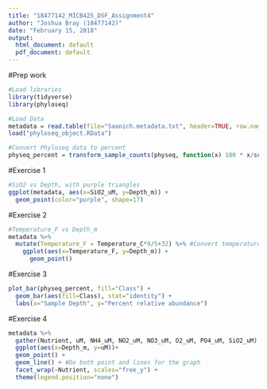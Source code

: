 ```yaml
---
title: "18477142_MICB425_DSF_Assignment4"
author: "Joshua Bray (18477142)"
date: "February 15, 2018"
output:
  html_document: default
  pdf_document: default
---
```

#Prep work

```r
#Load libraries
library(tidyverse)
library(phyloseq)

#Load Data
metadata = read.table(file="Saanich.metadata.txt", header=TRUE, row.names=1, sep="\t")
load("phyloseq_object.RData")

#Convert Phyloseq data to percent
physeq_percent = transform_sample_counts(physeq, function(x) 100 * x/sum(x))
```

#Exercise 1
```r
#SiO2 vs Depth, with purple triangles
ggplot(metadata, aes(x=SiO2_uM, y=Depth_m)) +
  geom_point(color="purple", shape=17)
```
#Exercise 2
```r
#Temperature_F vs Depth_m
metadata %>%
  mutate(Temperature_F = Temperature_C*9/5+32) %>% #Convert temperature to F and pipe it to ggplot
    ggplot(aes(x=Temperature_F, y=Depth_m)) +
      geom_point()
```

#Exercise 3
```r
plot_bar(physeq_percent, fill="Class") + 
  geom_bar(aes(fill=Class), stat="identity") +
  labs(x="Sample Depth", y="Percent relative abundance")
```

#Exercise 4
```r
metadata %>% 
  gather(Nutrient, uM, NH4_uM, NO2_uM, NO3_uM, O2_uM, PO4_uM, SiO2_uM) %>% #Put all the desired data into a single column
  ggplot(aes(x=Depth_m, y=uM))+
  geom_point() +
  geom_line() + #Do both point and lines for the graph
  facet_wrap(~Nutrient, scales="free_y") +
  theme(legend.position="none")
```